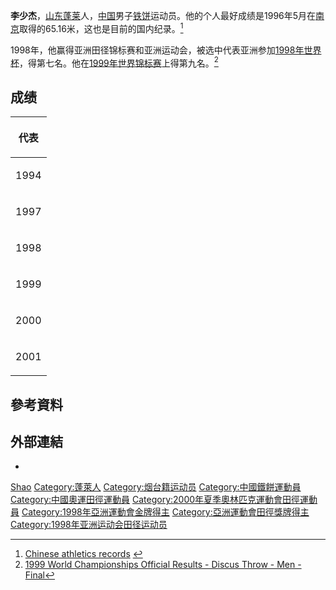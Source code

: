 {{Infobox sportsperson
| honorific_prefix          = 
| name                      = 李少杰
| honorific_suffix          = 
| image                     = 
| image_size                = 
| alt                       = 
| caption                   = 
| headercolor               = 
| textcolor                 = 
| real_name                 = 
| native_name               = 
| native_name_lang          = 
| romanizedname             = 
| english_name              = 
| birth_name                = 
| nickname                  = 
| nationality               = 
| national_team             = 
| ethnicity                 = 
| hometown                  = 
| citizenship               = 
| birth_date                = {{Birth date and age|year=1975|month=11|day=26}}
| birth_place               = 
| death_date                = 
| death_place               = 
| resting_place             = 
| resting_place_coordinates = 
| monuments                 = 
| residence                 = 
| education                 = 
| alma_mater                = 
| occupation                = 
| years_active              = 1993 -
| employer                  = 
| agent                     = 
| height                    = {{height|m=1.88}}
| weight                    = {{weight|kg=90}}
| spouse                    = 
| life_partner              = 
| other_interests           = 
| website                   = 
| module                    = 
| country                   = 
| sport                     = 田徑
| position                  = 
| shoots                    = 
| catches                   = 
| disability                = 
| disability_class          = 
| weight_class              = 
| weight_class_type         = 
| rank                      = 
| event                     = 鐵餅、鉛球
| event_type                = 
| universityteam            = 
| collegeteam               = 
| league                    = 
| league_type               = 
| club                      = 
| team                      = 
| turnedpro                 = 
| turnedpro_type            = 
| partner                   = 
| former_partner            = 
| coach                     = 
| retired                   = 
| coaching                  = 
| module2                   = 
| worlds                    = 
{{ubl
|'''1994年世界青年田徑錦標賽'''：鐵餅第五名
|'''1998年IAAF世界杯'''：鐵餅（2公斤）第七名
|'''1999年世界田徑錦標賽'''：鐵餅第九名
}}
| regionals                 = 
{{ubl
|'''1997年東亞運動會'''：鐵餅（2公斤）第一名
|'''1998年亞洲田徑錦標賽'''：鐵餅（2公斤）第一名
|'''1998年亞洲運動會'''：鐵餅（2公斤）第一名
|'''2001年東亞運動會'''：鐵餅（2公斤）第一名
}}
| nationals                 = 
{{ubl
|'''1993年中國全國運動會男子組'''：鐵餅第1名
|'''1997年中國全國運動會男子組'''：鐵餅第2名
|'''1999年卡達田徑大獎賽'''：鐵餅第8名
|'''2001年中國全國運動會男子組'''：鐵餅第1名
|'''2005年中國全國運動會男子組'''：鐵餅第1名
|'''2009年中國全國運動會男子組'''：鐵餅第1名
|'''2010年中國全國田徑大獎賽蘇州站男子組'''：鐵餅第17名
|'''2010年中國全國田徑大獎賽昆山站男子組'''：鐵餅第18名
|'''2010年中國全國田徑大獎賽合肥站男子組'''：鐵餅第17名
}}
| olympics                  = 
| paralympics               = 
| commonwealth              = 
| highestranking            = 
| pb                        = 
{{ubl
|'''鐵餅（2公斤）'''：65.16公尺 （1996年 '''全國紀錄'''）
|'''鉛球（7.26公斤）'''：16.19公尺 （1995年）
}}
| medaltemplates            = 
{{MedalCountry|{{CHN-1949}}}}
{{MedalSport|男子田徑}}
{{MedalCompetition|東亞運動會}}
{{MedalGold|1997年韓國釜山廣域市|鐵餅（2公斤）}}
{{MedalGold|2001年日本大阪府|鐵餅（2公斤）}}
{{MedalCompetition|亞洲田徑錦標賽}}
{{MedalGold|1998年日本福岡縣|鐵餅（2公斤）}}
{{MedalCompetition|亞洲運動會}}
{{MedalGold|1998年泰國曼谷|鐵餅（2公斤）}}
| show-medals               = 
| medaltemplates-title      = 
| module3                   = 
| updated                   = 2018年3月1日
}}
'''李少杰'''{{BD|1975年|11月26日||}}，[[山东|山东]][[蓬莱市|蓬莱]]人，[[中华人民共和国|中国]]男子[[铁饼|铁饼]]运动员。他的个人最好成绩是1996年5月在[[南京|南京]]取得的65.16米，这也是目前的国内纪录。<ref>[http://www.athlerecords.net/Records/ASIE/PLEINAIR/RECCHN.txt Chinese athletics records] {{webarchive|url=https://web.archive.org/web/20070926224336/http://www.athlerecords.net/Records/ASIE/PLEINAIR/RECCHN.txt |date=2007-09-26 }}</ref>

1998年，他赢得亚洲田径锦标赛和亚洲运动会，被选中代表亚洲参加[[1998年世界杯田径赛|1998年世界杯]]，得第七名。他在[[1999年世界锦标赛田径比赛|1999年世界锦标赛]]上得第九名。<ref>[http://www.iaaf.org/WCH05/history/Year=1999/EventCode=1822/gender=M/discipline=DT/combCode=hash/roundCode=f/index.html 1999 World Championships Official Results - Discus Throw - Men - Final]</ref>

== 成绩 ==
{| {{AchievementTable}}
|-
!colspan="5"|代表 {{CHN}}
|-
|1994
|[[1994年世界青年田径锦标赛|世界青年锦标赛]]
|[[葡萄牙|葡萄牙]][[里斯本|里斯本]]
|第5名
|[[1994年世界青年田径锦标赛–男子铁饼|55.58 m]]
|-
|1997
|[[1997年东亚运动会|东亚运动会]]
|[[韩国|韩国]][[釜山|釜山]]
|bgcolor="gold" | 第1名
|62.58 m
|-
|rowspan=2|1998
|[[1998年亚洲田徑锦标赛|亚洲锦标赛]]
|[[日本|日本]][[福冈市|福冈市]]
|bgcolor="gold" | 第1名
|60.28 m
|-
|[[1998年亚洲运动会|亚洲运动会]]
|[[泰国|泰国]][[曼谷|曼谷]]
|bgcolor="gold" | 第1名
|[[1998年亚洲运动会田径比赛–男子铁饼|64.58 m]]
|-
|1999
|[[1999年世界田徑锦标赛|世界锦标赛]]
|[[西班牙|西班牙]][[塞维利亚|塞维利亚]]
|第9名
|[[1999年世界锦标赛田径比赛_–_男子铁饼|63.22 m]]
|-
|2000
|[[2000年夏季奥林匹克运动会田径比赛|奥林匹克运动会]]
|[[澳大利亚|澳大利亚]][[悉尼|悉尼]]
|第13名（资格赛）
|[[2000年夏季奥林匹克运动会田径比赛_–_男子铁饼|62.29 m]]
|-
|2001
|[[2001年东亚运动会|东亚运动会]]
|[[日本|日本]][[大阪市|大阪]]
|bgcolor="gold" | 第1名
|60.08 m
|}

== 參考資料 ==
{{Reflist}}

== 外部連結 ==
*{{IAAF name|130393}}

{{亚洲运动会田径比赛男子铁饼冠军}}

{{Authority control}}
{{DEFAULTSORT:Li李}}
[[Category:李姓|Shao]]
[[Category:蓬萊人|Category:蓬萊人]]
[[Category:烟台籍运动员|Category:烟台籍运动员]]
[[Category:中國鐵餅運動員|Category:中國鐵餅運動員]]
[[Category:中國奧運田徑運動員|Category:中國奧運田徑運動員]]
[[Category:2000年夏季奧林匹克運動會田徑運動員|Category:2000年夏季奧林匹克運動會田徑運動員]]
[[Category:1998年亞洲運動會金牌得主|Category:1998年亞洲運動會金牌得主]]
[[Category:亞洲運動會田徑獎牌得主|Category:亞洲運動會田徑獎牌得主]]
[[Category:1998年亚洲运动会田径运动员|Category:1998年亚洲运动会田径运动员]]